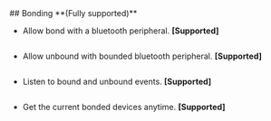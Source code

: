 <section id="section1" className="section">
  ## Bonding **(Fully supported)**

  - Allow bond with a bluetooth peripheral. **[Supported]**
  ```bash

  ```
  - Allow unbound with bounded bluetooth peripheral. **[Supported]**
  ```bash

  ```
  - Listen to bound and unbound events. **[Supported]**
  ```bash

  ```
  - Get the current bonded devices anytime. **[Supported]**
  ```bash

  ```
</section>
